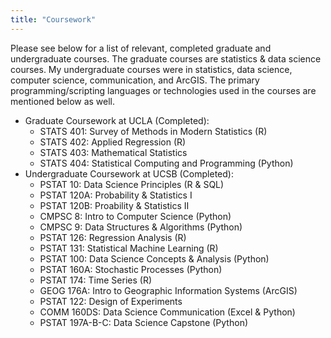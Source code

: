 ```yaml
---
title: "Coursework"
---
```


Please see below for a list of relevant, completed graduate and undergraduate courses. The graduate courses are statistics & data science courses. My undergraduate courses were in statistics, data science, computer science, communication, and ArcGIS. The primary programming/scripting languages or technologies used in the courses are mentioned below as well.


* Graduate Coursework at UCLA (Completed):\
  + STATS 401: Survey of Methods in Modern Statistics (R)\
  + STATS 402: Applied Regression (R)\
  + STATS 403: Mathematical Statistics\
  + STATS 404: Statistical Computing and Programming (Python)\


* Undergraduate Coursework at UCSB (Completed):\
  + PSTAT 10: Data Science Principles (R & SQL)\
  + PSTAT 120A: Probability & Statistics I\
  + PSTAT 120B: Proability & Statistics II\
  + CMPSC 8: Intro to Computer Science (Python)\
  + CMPSC 9: Data Structures & Algorithms (Python)\
  + PSTAT 126: Regression Analysis (R)\
  + PSTAT 131: Statistical Machine Learning (R)\
  + PSTAT 100: Data Science Concepts & Analysis (Python)\
  + PSTAT 160A: Stochastic Processes (Python)\
  + PSTAT 174: Time Series (R)\
  + GEOG 176A: Intro to Geographic Information Systems (ArcGIS)\
  + PSTAT 122: Design of Experiments\
  + COMM 160DS: Data Science Communication (Excel & Python)\
  + PSTAT 197A-B-C: Data Science Capstone (Python)

